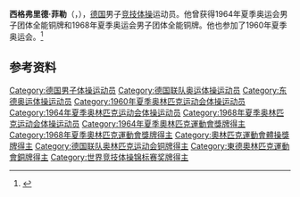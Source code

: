 {{NoteTA|G1=Sports}}
'''西格弗里德·菲勒'''（{{lang-de|Siegfried Fülle}}，{{bd|1939年|10月6日||}}），[[德国|德国]]男子[[竞技体操|竞技体操]]运动员。他曾获得1964年夏季奥运会男子团体全能铜牌和1968年夏季奥运会男子团体全能铜牌。他也参加了1960年夏季奥运会。<ref>{{Cite web|title=Siegfried FULLE|url=https://www.olympic.org/siegfried-fulle|accessdate=2021-03-27|work=International Olympic Committee|archive-date=2017-11-07|archive-url=https://web.archive.org/web/20171107015221/https://www.olympic.org/siegfried-fulle|dead-url=no}}</ref>

== 参考资料 ==
{{reflist}}

{{Authority control}}
{{DEFAULTSORT:Fülle, Siegfried}}
[[Category:德国男子体操运动员|Category:德国男子体操运动员]]
[[Category:德国联队奥运体操运动员|Category:德国联队奥运体操运动员]]
[[Category:东德奥运体操运动员|Category:东德奥运体操运动员]]
[[Category:1960年夏季奥林匹克运动会体操运动员|Category:1960年夏季奥林匹克运动会体操运动员]]
[[Category:1964年夏季奥林匹克运动会体操运动员|Category:1964年夏季奥林匹克运动会体操运动员]]
[[Category:1968年夏季奥林匹克运动会体操运动员|Category:1968年夏季奥林匹克运动会体操运动员]]
[[Category:1964年夏季奧林匹克運動會獎牌得主|Category:1964年夏季奧林匹克運動會獎牌得主]]
[[Category:1968年夏季奧林匹克運動會獎牌得主|Category:1968年夏季奧林匹克運動會獎牌得主]]
[[Category:奧林匹克運動會體操獎牌得主|Category:奧林匹克運動會體操獎牌得主]]
[[Category:德国联队奥林匹克运动会铜牌得主|Category:德国联队奥林匹克运动会铜牌得主]]
[[Category:東德奧林匹克運動會銅牌得主|Category:東德奧林匹克運動會銅牌得主]]
[[Category:世界竞技体操锦标赛奖牌得主|Category:世界竞技体操锦标赛奖牌得主]]